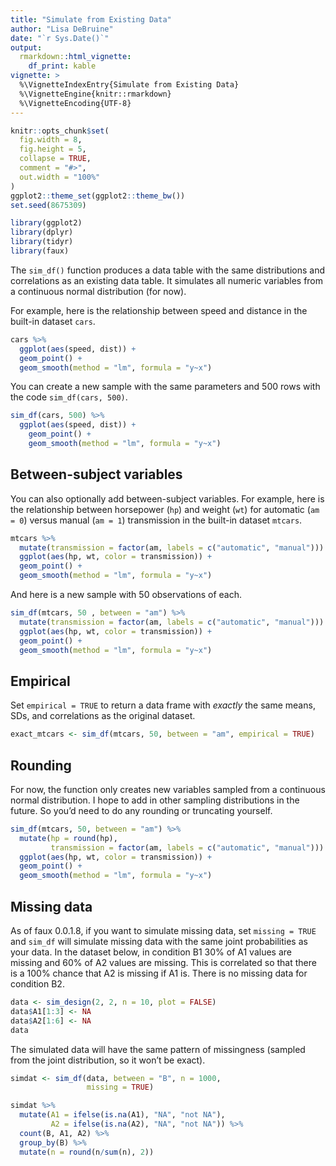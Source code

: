 ```yaml
---
title: "Simulate from Existing Data"
author: "Lisa DeBruine"
date: "`r Sys.Date()`"
output: 
  rmarkdown::html_vignette:
    df_print: kable
vignette: >
  %\VignetteIndexEntry{Simulate from Existing Data}
  %\VignetteEngine{knitr::rmarkdown}
  %\VignetteEncoding{UTF-8}
---
```


```r
knitr::opts_chunk$set(
  fig.width = 8,
  fig.height = 5,
  collapse = TRUE,
  comment = "#>",
  out.width = "100%"
)
ggplot2::theme_set(ggplot2::theme_bw())
set.seed(8675309)
```

```r
library(ggplot2)
library(dplyr)
library(tidyr)
library(faux)
```

The `sim_df()` function produces a data table with the same distributions and correlations as an existing data table. It simulates all numeric variables from a continuous normal distribution (for now).

For example, here is the relationship between speed and distance in the built-in dataset `cars`. 

```r
cars %>%
  ggplot(aes(speed, dist)) + 
  geom_point() +
  geom_smooth(method = "lm", formula = "y~x")
```

You can create a new sample with the same parameters and 500 rows with the code `sim_df(cars, 500)`.

```r
sim_df(cars, 500) %>%
  ggplot(aes(speed, dist)) + 
    geom_point() +
    geom_smooth(method = "lm", formula = "y~x")
```

## Between-subject variables

You can also optionally add between-subject variables. For example, here is the relationship between horsepower (`hp`) and weight (`wt`) for automatic (`am = 0`) versus manual (`am = 1`) transmission in the built-in dataset `mtcars`.

```r
mtcars %>%
  mutate(transmission = factor(am, labels = c("automatic", "manual"))) %>%
  ggplot(aes(hp, wt, color = transmission)) +
  geom_point() +
  geom_smooth(method = "lm", formula = "y~x")
```

And here is a new sample with 50 observations of each.

```r
sim_df(mtcars, 50 , between = "am") %>%
  mutate(transmission = factor(am, labels = c("automatic", "manual"))) %>%
  ggplot(aes(hp, wt, color = transmission)) +
  geom_point() +
  geom_smooth(method = "lm", formula = "y~x")
```

## Empirical

Set `empirical = TRUE` to return a data frame with *exactly* the same means, SDs, and correlations as the original dataset.

```r
exact_mtcars <- sim_df(mtcars, 50, between = "am", empirical = TRUE)
```


## Rounding

For now, the function only creates new variables sampled from a continuous normal distribution. I hope to add in other sampling distributions in the future. So you'd need to do any rounding or truncating yourself.

```r
sim_df(mtcars, 50, between = "am") %>%
  mutate(hp = round(hp),
         transmission = factor(am, labels = c("automatic", "manual"))) %>%
  ggplot(aes(hp, wt, color = transmission)) +
  geom_point() +
  geom_smooth(method = "lm", formula = "y~x")
```

## Missing data

As of faux 0.0.1.8, if you want to simulate missing data, set `missing = TRUE` and `sim_df` will simulate missing data with the same joint probabilities as your data. In the dataset below, in condition B1 30% of A1 values are missing and 60% of A2 values are missing. This is correlated so that there is a 100% chance that A2 is missing if A1 is. There is no missing data for condition B2.

```r
data <- sim_design(2, 2, n = 10, plot = FALSE)
data$A1[1:3] <- NA
data$A2[1:6] <- NA
data
```

The simulated data will have the same pattern of missingness (sampled from the joint distribution, so it won't be exact).

```r
simdat <- sim_df(data, between = "B", n = 1000, 
                 missing = TRUE)
```

```r
simdat %>%
  mutate(A1 = ifelse(is.na(A1), "NA", "not NA"),
         A2 = ifelse(is.na(A2), "NA", "not NA")) %>%
  count(B, A1, A2) %>%
  group_by(B) %>%
  mutate(n = round(n/sum(n), 2))
```



